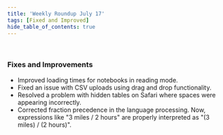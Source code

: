 ```yaml
---
title: 'Weekly Roundup July 17'
tags: [Fixed and Improved]
hide_table_of_contents: true
---
```



<ReleasePost>

<br />

### <FancyTitle icon={Hammer}>Fixes and Improvements</FancyTitle>

- Improved loading times for notebooks in reading mode.
- Fixed an issue with CSV uploads using drag and drop functionality.
- Resolved a problem with hidden tables on Safari where spaces were appearing incorrectly.
- Corrected fraction precedence in the language processing. Now, expressions like "3 miles / 2 hours" are properly interpreted as "(3 miles) / (2 hours)".
  </ReleasePost>
